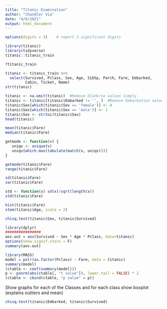 ---
title: "Titanic Examination"
author: "Chandler Via"
date: "4/6/2021"
output: html_document
---

```{r preparations}
options(digits = 3)    # report 3 significant digits

library(titanic)
library(tidyverse)
titanic::titanic_train

?titanic_train

titanic <- titanic_train %>%
  select(Survived, Pclass, Sex, Age, SibSp, Parch, Fare, Embarked,
         Cabin, Ticket, Name) 
str(titanic)

titanic <- na.omit(titanic)  #Remove blank/na values simply
titanic <- titanic[titanic$Embarked != '', ]  #Remove Embarkation values that are missing
titanic$Sex[which(titanic$Sex == 'female')] <- 0
titanic$Sex[which(titanic$Sex == 'male')] <- 1
titanic$Sex <- strtoi(titanic$Sex)
head(titanic)

```

```{r Summary}
mean(titanic$Fare)
median(titanic$Fare)

getmode <- function(v) {
   uniqv <- unique(v)
   uniqv[which.max(tabulate(match(v, uniqv)))]
}

getmode(titanic$Fare)
range(titanic$Fare)

sd(titanic$Fare)
var(titanic$Fare)

std <- function(x) sd(x)/sqrt(length(x))
std(titanic$Fare)

hist(titanic$Fare)
stem(titanic$Age, scale = 2)

```

```{r Gender_&_Survival}

chisq.test(titanic$Sex, titanic$Survived)

```

```{r Survival_&_Gender_Age_PClass}
library(dplyr)
################
aov.out = aov(Survived ~ Sex * Age * Pclass, data=titanic)
options(show.signif.stars = F)
summary(aov.out)
```

```{r Fare_&_PClass}
library(MASS)
model = polr(as.factor(Pclass) ~ Fare, data = titanic)
summary(model)
(ctable <- coef(summary(model)))
p <- pnorm(abs(ctable[, "t value"]), lower.tail = FALSE) * 2
(ctable <- cbind(ctable, "p value" = p))
```
Show graphs for each of the Classes and for each class show boxplot (explains outliers and mean)

```{r Survival_&_Embarked}
chisq.test(titanic$Embarked, titanic$Survived)
```
